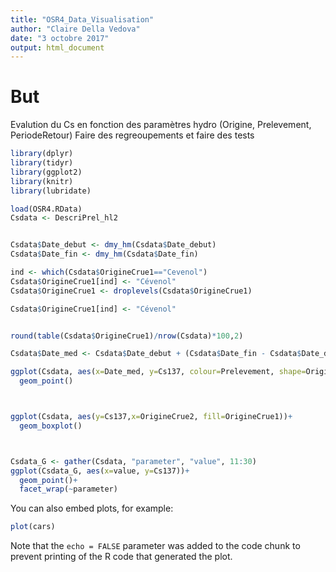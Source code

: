 ```yaml
---
title: "OSR4_Data_Visualisation"
author: "Claire Della Vedova"
date: "3 octobre 2017"
output: html_document
---
```


# But 
Evalution du Cs en fonction des paramètres hydro (Origine, Prelevement, PeriodeRetour)
Faire des regreoupements et faire des tests


```r

library(dplyr)
library(tidyr)
library(ggplot2)
library(knitr)
library(lubridate)

```


```r

load(OSR4.RData)
Csdata <- DescriPrel_hl2


Csdata$Date_debut <- dmy_hm(Csdata$Date_debut)
Csdata$Date_fin <- dmy_hm(Csdata$Date_fin)

ind <- which(Csdata$OrigineCrue1=="Cevenol")
Csdata$OrigineCrue1[ind] <- "Cévenol"
Csdata$OrigineCrue1 <- droplevels(Csdata$OrigineCrue1)

Csdata$OrigineCrue1[ind] <- "Cévenol"



```





```r
round(table(Csdata$OrigineCrue1)/nrow(Csdata)*100,2)


```

```r

Csdata$Date_med <- Csdata$Date_debut + (Csdata$Date_fin - Csdata$Date_debut)/2

ggplot(Csdata, aes(x=Date_med, y=Cs137, colour=Prelevement, shape=OrigineCrue1 ))+
  geom_point()



ggplot(Csdata, aes(y=Cs137,x=OrigineCrue2, fill=OrigineCrue1))+
  geom_boxplot()



Csdata_G <- gather(Csdata, "parameter", "value", 11:30)
ggplot(Csdata_G, aes(x=value, y=Cs137))+
  geom_point()+
  facet_wrap(~parameter)

```



You can also embed plots, for example:

```r
plot(cars)
```

Note that the `echo = FALSE` parameter was added to the code chunk to prevent printing of the R code that generated the plot.
